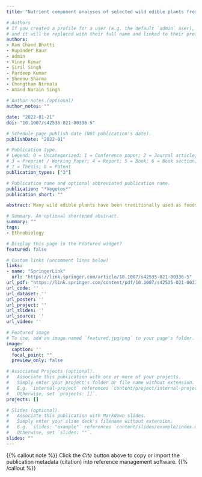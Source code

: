 ```yaml
---
title: "Nutrient component analyses of selected wild edible plants from Hamirpur district of Himachal Pradesh, India: an evaluation for future food"

# Authors
# If you created a profile for a user (e.g. the default `admin` user), write the username (folder name) here 
# and it will be replaced with their full name and linked to their profile.
authors:
- Ram Chand Bhatti
- Rupinder Kaur
- admin
- Viney Kumar
- Siril Singh
- Pardeep Kumar
- Sheenu Sharma
- Chongtham Nirmala
- Anand Narain Singh

# Author notes (optional)
author_notes: ""

date: "2022-01-21"
doi: "10.1007/s42535-021-00336-5"

# Schedule page publish date (NOT publication's date).
publishDate: "2022-01"

# Publication type.
# Legend: 0 = Uncategorized; 1 = Conference paper; 2 = Journal article;
# 3 = Preprint / Working Paper; 4 = Report; 5 = Book; 6 = Book section;
# 7 = Thesis; 8 = Patent
publication_types: ["2"]

# Publication name and optional abbreviated publication name.
publication: "*Vegetos*"
publication_short: ""

abstract: Many wild edible plants have been traditionally used as foods and medicines among various ethnic groups. However, information about the nutrient components of these plants has yet to be scientifically tested. Therefore, this study evaluated the nutrient components of selected wild edible plants. It was found that nutrient content considerably varied among all the selected species. *Digera muricata* has the richest protein content among the selected plant species, and *Dioscorea bulbifera* has the highest fat content. Similarly, *Spondias pinnata* and *Boerhavia diffusa* were rich sources of vitamin-C and vitamin-E, respectively. D. muricata was found to be promising future food based on overall nutrient composition. These plants can offer a basis for developing dietary supplements and nutraceuticals on a commercial scale. Thus, scientific evaluation and validation of such underutilised plants and their products may prove an alternative future food.

# Summary. An optional shortened abstract.
summary: ""
tags:
- Ethnobiology

# Display this page in the Featured widget?
featured: false

# Custom links (uncomment lines below)
links:
- name: "SpringerLink"
  url: "https://link.springer.com/article/10.1007/s42535-021-00336-5"
url_pdf: "https://link.springer.com/content/pdf/10.1007/s42535-021-00336-5.pdf"
url_code: ''
url_dataset: ''
url_poster: ''
url_project: ''
url_slides: ''
url_source: ''
url_video: ''

# Featured image
# To use, add an image named `featured.jpg/png` to your page's folder. 
image:
  caption: '' 
  focal_point: ""
  preview_only: false

# Associated Projects (optional).
#   Associate this publication with one or more of your projects.
#   Simply enter your project's folder or file name without extension.
#   E.g. `internal-project` references `content/project/internal-project/index.md`.
#   Otherwise, set `projects: []`.
projects: []

# Slides (optional).
#   Associate this publication with Markdown slides.
#   Simply enter your slide deck's filename without extension.
#   E.g. `slides: "example"` references `content/slides/example/index.md`.
#   Otherwise, set `slides: ""`.
slides: ""
---
```


{{% callout note %}}
Click the *Cite* button above to copy or import the publication metadata (citation) into reference management software.
{{% /callout %}}
